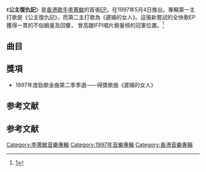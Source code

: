 {{Album infobox | <!-- See Wikipedia:WikiProject_Albums -->
|  Name        = 公主復仇記
|  Type        = [[EP|EP]]
|  Artist      = [[李蕙敏|李蕙敏]]
|  Cover       = 李蕙敏 公主復仇記.jpg
|  Released    = {{HKG-1959}}1997年5月4日
|  Recorded    = 1997年
|  Genre       = [[粵語流行音樂|粵語流行音樂]]
|  Length      = 36:06
|  Label       = [[嘉音唱片|嘉音唱片]]<ref name="ifpihk"/>
|  Last album  = [[愛恨交纏_新曲+精選17首|愛恨交纏 新曲+精選17首]] <br />（1997年）
|  This album  = '''公主復仇記'''<br />（1997年）
|  Next album  = [[請你不要哭|請你不要哭]]<br />（1997年）
}}

《'''公主復仇記'''》是[[香港|香港]][[歌手|歌手]][[李蕙敏|李蕙敏]]的首張[[EP|EP]]。在1997年5月4日推出。專輯第一主打歌是《公主復仇記》，而第二主打歌為《遲婚的女人》。這張新嘗試的全快歌EP獲得一貫的不俗銷量及回響， 曾高踞IFPI唱片銷量榜的冠軍位置。<ref name="ifpihk">[https://web.archive.org/web/20161011044000/http://www.ifpihk.org/zh/gold-disc-award-presented/1997]</ref>

==曲目==
{{Tracklist
| collapsed = 
| headline = 
| font_size = 
| total_length = 36:06

| all_producer = [[葉健華|Keith Yip]]、[[麥皓輪|麥皓輪]]

| extra_column =

| title1 = Welcome To Club Land
| music1 = [[麥皓輪|麥皓輪]]
| arranger1 = 麥皓輪
| note1 = Instrumental
| longnote1 = 
| length1 = 0:58

| title2 = 遲婚的女人
| music2 = 麥皓輪
| lyrics2 = [[張美賢|張美賢]]
| arranger2 = 麥皓輪
| longnote2 = 第二主打歌
| length2 = 3:27

| title3 = 公主復仇記
| music3 = [[靜男|靜男]]
| lyrics3 = [[黃偉文|黃偉文]]
| arranger3 = 靜男
| longnote3 = 第一主打歌
| length3 = 3:27

| title4 = 夜半愛敲門
| music4 = [[Victor_Pang|Victor Pang]]
| lyrics4 = [[周禮茂|周禮茂]]
| arranger4 = 麥皓輪
| longnote4 = 
| length4 = 3:17

| title5 = 高攀
| music5 = [[曾頌勤|Patrick Tsang]]
| lyrics5 = [[陳少琪|陳少琪]]
| arranger5 = 麥皓輪
| longnote5 = 
| length5 = 3:25

| title6 = 非親非故
| music6 = [[許願|許願]]
| lyrics6 = [[林夕|林夕]]
| arranger6 = 麥皓輪
| longnote6 = 
| length6 = 3:33

| title7 = Amanda Dance Medly
| music7 = [[倫永亮|倫永亮]]<br>{{le|Warren Bacall|Warren Harry|Warren Bacall}}<br>[[黃家強|黃家強]]<br>[[葉健華|Keith Yip]]<br>麥皓輪<br>Patrick Tsang
| lyrics7 = 黃偉文<br>[[李敏_(香港)|李敏]]<br>陳少琪
| arranger7 = 
| note7 = Part 1
| longnote7 = Medley: 趕時間 / This Is Love / 愛我之前想清楚 / 特別嗜好 / 秘密 / 高攀
| length7 = 6:21

| title8 = Amanda Dance Medly
| music8 = Keith Yip<br>麥皓輪<br>[[Cole_Porter|Cole Porter]]<br>[[Victor_Pang|Victor Pang]]<br>[[譚國政|譚國政]]
| lyrics8 = 李敏<br>周禮茂
| arranger8 = 
| note8 = Part 2
| longnote8 = Medley: 快樂加冰 / 心情亂了點 / 夜半愛敲門 / 魔術 / 世紀之吻
| length8 = 4:46

| title9 = Amanda Dance Medly
| music9 = 麥皓輪<br>{{le|Irmgard Klarmann|Klarmann/Weber|Irmgard Klarmann}}<br>{{le|Felix Weber|Klarmann/Weber|Felix Weber}}<br>許願<br>靜男
| lyrics9 = 李敏<br>林夕<br>張美賢<br>黃偉文
| arranger9 = 
| note9 = Part 3
| longnote9 = Medley: 驚天動地 / 我是被告 / 非親非故 / 遲婚的女人 / 公主復仇記
| length9 = 6:48
}}

==獎項==
*1997年度勁歌金曲第二季季選——得獎歌曲《遲婚的女人》

==参考文献==
{{reflist}}

{{李蕙敏}}

[[Category:李蕙敏音樂專輯|Category:李蕙敏音樂專輯]]
[[Category:1997年音樂專輯|Category:1997年音樂專輯]]
[[Category:香港音樂專輯|Category:香港音樂專輯]]

==参考文献==
{{reflist}}